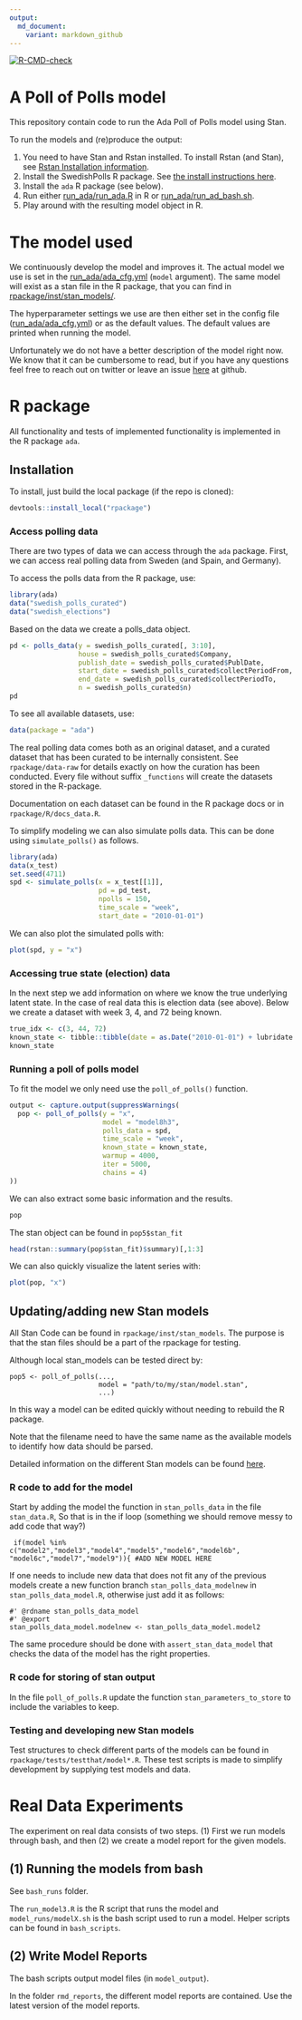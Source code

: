 ```yaml
---
output:
  md_document:
    variant: markdown_github
---
```


<!-- badges: start -->
[![R-CMD-check](https://github.com/MansMeg/ada_pop/workflows/R-CMD-check/badge.svg)](https://github.com/MansMeg/ada_code/actions)
<!-- badges: end -->
  
<!-- README.md is generated from README.Rmd. Please edit that file -->

# A Poll of Polls model

This repository contain code to run the Ada Poll of Polls model using Stan.

To run the models and (re)produce the output:

1. You need to have Stan and Rstan installed. To install Rstan (and Stan), see [Rstan Installation information](https://mc-stan.org/users/interfaces/rstan.html).
2. Install the SwedishPolls R package. See [the install instructions here]().
3. Install the ``ada`` R package (see below). 
4. Run either [run_ada/run_ada.R]() in R or [run_ada/run_ad_bash.sh]().
5. Play around with the resulting model object in R.


# The model used

We continuously develop the model and improves it. The actual model we use is set in the [run_ada/ada_cfg.yml]() (``model`` argument). The same model will exist as a stan file in the R package, that you can find in [rpackage/inst/stan_models/](). 

The hyperparameter settings we use are then either set in the config file ([run_ada/ada_cfg.yml]()) or as the default values. The default values are printed when running the model.

Unfortunately we do not have a better description of the model right now. We know that it can be cumbersome to read, but if you have any questions feel free to reach out on twitter or leave an issue [here]() at github.

# R package 

All functionality and tests of implemented functionality is implemented in the R package `ada`.

## Installation
To install, just build the local package (if the repo is cloned):
```r
devtools::install_local("rpackage")
```

### Access polling data

There are two types of data we can access through the `ada` package. First, we can access real polling data from Sweden (and Spain, and Germany).

To access the polls data from the R package, use:
```r
library(ada)
data("swedish_polls_curated")
data("swedish_elections")
```

Based on the data we create a polls_data object.

```r
pd <- polls_data(y = swedish_polls_curated[, 3:10],
                 house = swedish_polls_curated$Company,
                 publish_date = swedish_polls_curated$PublDate,
                 start_date = swedish_polls_curated$collectPeriodFrom,
                 end_date = swedish_polls_curated$collectPeriodTo,
                 n = swedish_polls_curated$n)
pd
```

To see all available datasets, use:
```r
data(package = "ada")
```

The real polling data comes both as an original dataset, and a curated dataset that has been curated to be internally consistent. See `rpackage/data-raw` for details exactly on how the curation has been conducted. Every file without suffix `_functions` will create the datasets stored in the R-package.

Documentation on each dataset can be found in the R package docs or in `rpackage/R/docs_data.R`.

To simplify modeling we can also simulate polls data. This can be done using ```simulate_polls()``` as follows.

```r
library(ada)
data(x_test)
set.seed(4711)
spd <- simulate_polls(x = x_test[[1]],
                      pd = pd_test,
                      npolls = 150,
                      time_scale = "week",
                      start_date = "2010-01-01")
```

We can also plot the simulated polls with:
```r
plot(spd, y = "x")
```

### Accessing true state (election) data

In the next step we add information on where we know the true underlying latent state. In the case of real data this is election data (see above). Below we create a dataset with week 3, 4, and 72 being known.

```r
true_idx <- c(3, 44, 72)
known_state <- tibble::tibble(date = as.Date("2010-01-01") + lubridate::weeks(true_idx), x = x_test[[1]][true_idx])
known_state
```


### Running a poll of polls model

To fit the model we only need use the `poll_of_polls()` function.

```r
output <- capture.output(suppressWarnings(
  pop <- poll_of_polls(y = "x",
                       model = "model8h3",
                       polls_data = spd,
                       time_scale = "week",
                       known_state = known_state,
                       warmup = 4000, 
                       iter = 5000, 
                       chains = 4)
))
```

We can also extract some basic information and the results. 

```r
pop
```

The stan object can be found in ```pop5$stan_fit```

```r
head(rstan::summary(pop$stan_fit)$summary)[,1:3]
```

We can also quickly visualize the latent series with:

```r
plot(pop, "x")
```


## Updating/adding new Stan models 

All Stan Code can be found in `rpackage/inst/stan_models`. The purpose is that the stan files should be a part of the rpackage for testing. 

Although local stan_models can be tested direct by:

```
pop5 <- poll_of_polls(...,
                      model = "path/to/my/stan/model.stan",
                      ...)
```

In this way a model can be edited quickly without needing to rebuild the R package.

Note that the filename need to have the same name as the available models to identify how data should be parsed.

Detailed information on the different Stan models can be found [here](https://github.com/MansMeg/ada_pop/tree/master/rpackage/inst/stan_models).

### R code to add for the model

Start by adding the model the function in `stan_polls_data` in the file `stan_data.R`, So that is in the if loop (something we should remove messy to add code that way?)
```
 if(model %in% c("model2","model3","model4","model5","model6","model6b", "model6c","model7","model9")){ #ADD NEW MODEL HERE
```

If one needs to include new data that does not fit any of the previous models create a new function branch
`stan_polls_data_modelnew` in `stan_polls_data_model.R`, otherwise just add it as follows:
```
#' @rdname stan_polls_data_model
#' @export
stan_polls_data_model.modelnew <- stan_polls_data_model.model2
```

The same procedure should be done with `assert_stan_data_model` that checks the data of the model has the right properties.

### R code for storing of stan output

In the file `poll_of_polls.R` update the function `stan_parameters_to_store` to include the variables to keep.

### Testing and developing new Stan models 

Test structures to check different parts of the models can be found in `rpackage/tests/testthat/model*.R`. These test scripts is made to simplify development by supplying test models and data.

# Real Data Experiments

The experiment on real data consists of two steps. (1) First we run models through bash, and then (2) we create a model report for the given models.

## (1) Running the models from bash

See ```bash_runs``` folder. 

The ```run_model3.R``` is the R script that runs the model and ```model_runs/modelX.sh``` is the bash script used to run a model. Helper scripts can be found in ```bash_scripts```.


## (2) Write Model Reports
The bash scripts output model files (in ```model_output```).

In the folder ```rmd_reports```, the different model reports are contained. Use the latest version of the model reports.



